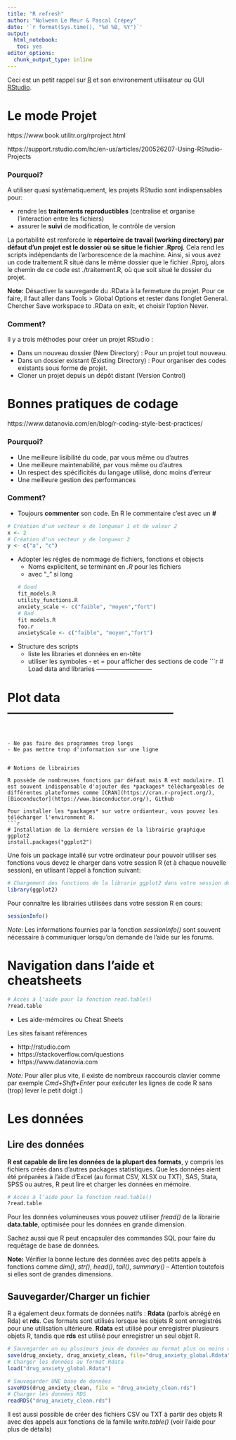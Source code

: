 ```yaml
---
title: "R refresh"
author: "Nolwenn Le Meur & Pascal Crépey"
date: '`r format(Sys.time(), "%d %B, %Y")`'
output: 
  html_notebook:
   toc: yes
editor_options: 
  chunk_output_type: inline
---
```


Ceci est un petit rappel sur [R](https://cran.r-project.org) et son environement utilisateur ou GUI [RStudio](https://rstudio.org).

# Le mode Projet

 https://www.book.utilitr.org/rproject.html
 
 https://support.rstudio.com/hc/en-us/articles/200526207-Using-RStudio-Projects
 
 
### Pourquoi?

A utiliser quasi systématiquement, les projets RStudio sont indispensables pour:

- rendre les **traitements reproductibles** (centralise et organise l'interaction entre les fichiers)
- assurer le **suivi** de modification, le contrôle de version


La portabilité est renforcée le **répertoire de travail (working directory) par défaut d’un projet est le dossier où se situe le fichier .Rproj**. Cela rend les scripts indépendants de l’arborescence de la machine. Ainsi, si vous avez un code traitement.R situé dans le même dossier que le fichier .Rproj, alors le chemin de ce code est ./traitement.R, où que soit situé le dossier du projet.

**Note:**
Désactiver la sauvegarde du .RData à la fermeture du projet. Pour ce faire, il faut aller dans Tools > Global Options et rester dans l’onglet General. Chercher Save workspace to .RData on exit:, et choisir l’option Never.

### Comment?

Il y a trois méthodes pour créer un projet RStudio :

- Dans un nouveau dossier (New Directory) : Pour un projet tout nouveau.
- Dans un dossier existant (Existing Directory) : Pour organiser des codes existants sous forme de projet.
- Cloner un projet depuis un dépôt distant (Version Control)

# Bonnes pratiques de codage

https://www.datanovia.com/en/blog/r-coding-style-best-practices/

### Pourquoi?

- Une meilleure lisibilité du code, par vous même ou d'autres
- Une meilleure maintenabilité, par vous même ou d'autres
- Un respect des spécificités du langage utilisé, donc moins d'erreur
- Une meilleure gestion des performances

### Comment?

- Toujours **commenter** son code. En R le commentaire c'est avec un **#**

```r
# Création d'un vecteur x de longueur 1 et de valeur 2
x <- 2
# Création d'un vecteur y de longueur 2 
y <- c("a", "c")
```

- Adopter les régles de nommage de fichiers, fonctions et objects
  - Noms explicitent, se terminant en *.R* pour les fichiers 
  - avec "_" si long
```r
# Good
fit_models.R
utility_functions.R
anxiety_scale <- c("faible", "moyen","fort")
# Bad
fit models.R
foo.r
anxietyScale <- c("faible", "moyen","fort")
```

- Structure des scripts
  - liste les libraries et données en en-tête
  - utiliser les symboles - et = pour afficher des sections de code
```r
# Load data and libraries ---------------------------

# Plot data -----------------------------------------
```


- Ne pas faire des programmes trop longs
- Ne pas mettre trop d'information sur une ligne 


# Notions de librairies

R possède de nombreuses fonctions par défaut mais R est modulaire. Il est souvent indispensable d'ajouter des *packages* téléchargeables de différentes plateformes comme [CRAN](https://cran.r-project.org/), [Bioconductor](https://www.bioconductor.org/), Github

Pour installer les *packages* sur votre ordianteur, vous pouvez les télécharger l'environment R.
```r
# Installation de la dernière version de la librairie graphique ggplot2
install.packages("ggplot2")
```

Une fois un package intallé sur votre ordinateur pour pouvoir utiliser ses fonctions vous devez le charger dans votre session R (et à chaque nouvelle session), en utlisant l'appel à fonction suivant:

```r
# Chargement des functions de la librarie ggplot2 dans votre session de travail
library(ggplot2)
```

Pour connaître les librairies utilisées dans votre session R en cours:
```r
sessionInfo()
```

*Note*:
Les informations fournies par la fonction *sessionInfo()* sont souvent nécessaire à communiquer lorsqu'on demande de l'aide sur les forums.

# Navigation dans l’aide et cheatsheets

```r
# Accès à l'aide pour la fonction read.table()
?read.table
```

- Les aide-mémoires ou Cheat Sheets

Les sites faisant références

 - http://rstudio.com
 - https://stackoverflow.com/questions
 - https://www.datanovia.com
 
*Note:*
 Pour aller plus vite, il existe de nombreux raccourcis clavier comme par exemple *Cmd+Shift+Enter* pour exécuter les lignes de code R sans (trop) lever le petit doigt :)
 
# Les données

## Lire des données

**R est capable de lire les données de la plupart des formats**, y compris les fichiers créés dans d'autres packages statistiques. Que les données aient été préparées à l'aide d'Excel (au format CSV, XLSX ou TXT), SAS, Stata, SPSS ou autres, R peut lire et charger les données en mémoire.


```r
# Accès à l'aide pour la fonction read.table()
?read.table
```

Pour les données volumineuses vous pouvez utiliser *fread()* de la librairie **data.table**, optimisée pour les données en grande dimension.

Sachez aussi que R peut encapsuler des commandes SQL pour faire du requêtage de base de données.


**Note:**
Vérifier la bonne lecture des données avec des petits appels à fonctions comme *dim()*, *str()*, *head()*, *tail()*, *summary()* -- Attention toutefois si elles sont de grandes dimensions.

## Sauvegarder/Charger un fichier 

R a également deux formats de données natifs : **Rdata** (parfois abrégé en Rda) et **rds**. Ces formats sont utilisés lorsque les objets R sont enregistrés pour une utilisation ultérieure. **Rdata** est utilisé pour enregistrer plusieurs objets R, tandis que **rds** est utilisé pour enregistrer un seul objet R. 

```r

# Sauvegarder un ou plusieurs jeux de données au format plus ou moins complexe
save(drug_anxiety, drug_anxiety_clean, file="drug_anxiety_global.Rdata")
# Charger les données au format Rdata 
load("drug_anxiety_global.Rdata")

# Sauvegarder UNE base de données
saveRDS(drug_anxiety_clean, file = "drug_anxiety_clean.rds")
# Charger les données RDS
readRDS("drug_anxiety_clean.rds")
```

Il est aussi possible de créer des fichiers CSV ou TXT à partir des objets R avec des appels aux fonctions de la famille *write.table()* (voir l'aide pour plus de détails)
